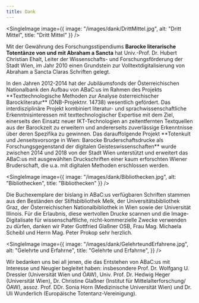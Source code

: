 ```yaml
---
title: Dank
---
```


<SingleImage
	image={{ image: "/images/dank/DrittMittel.jpg", alt: "Dritt Mittel", title: "Dritt Mittel" }}
/>

Mit der Gewährung des Forschungsstipendiums **Barocke literarische Totentänze von und mit Abraham a
Sancta** hat Univ.-Prof. Dr. Hubert Christian Ehalt, Leiter der Wissenschafts- und
Forschungsförderung der Stadt Wien, im Jahr 2010 einen Grundstein zur Volltextdigitalisierung von
Abraham a Sancta Claras Schriften gelegt.

<TextImage image="/images/dank/OeNB.jpg" image_alt="ÖNB">
	In den Jahren 2012-2014 hat der Jubiläumsfonds der Österreichischen Nationalbank den Aufbau von
	ABaC:us im Rahmen des Projekts **Texttechnologische Methoden zur Analyse österreichischer
	Barockliteratur** (ÖNB-Projektnr. 14738) wesentlich gefördert. Das interdisziplinäre Projekt
	kombiniert literatur- und sprachwissenschaftliche Erkenntnisinteressen mit texttechnologischer
	Expertise mit dem Ziel, einerseits den Einsatz neuer IKT-Technologien an zeitentfernten
	Textquellen aus der Barockzeit zu erweitern und andererseits zuverlässige Erkenntnisse über deren
	Spezifika zu gewinnen.
</TextImage>

<TextImage image="/images/dank/WienKultur.png" image_alt="Wien Kultur">
	Das darauffolgende Projekt **Totenkult und Jenseitsvorsorge in Wien: Barocke Bruderschaftsdrucke
	als Forschungsgegenstand der digitalen Geisteswissenschaften** wurde zwischen 2014 und 2018 von
	der Stadt Wien unterstützt und erweitert das ABaC:us mit ausgewählten Druckschriften einer kaum
	erforschten Wiener Bruderschaft, die u.a. mit digitalen Methoden erschlossen werden.
</TextImage>

<SingleImage
	image={{ image: "/images/dank/Bibliothecken.jpg", alt: "Bibliothecken", title: "Bibliothecken" }}
/>

Die Buchexemplare der bislang in ABaC:us verfügbaren Schriften stammen aus den Beständen der
Stiftsbibliothek Melk, der Universitätsbibliothek Graz, der Österreichischen Nationalbibliothek in
Wien sowie der Universität Illinois. Für die Erlaubnis, diese wertvollen Drucke scannen und die
Image-Digitalisate für wissenschaftliche, nicht-kommerzielle Zwecke verwenden zu dürfen, danken wir
Pater Gottfried Glaßner OSB, Frau Mag. Michaela Scheibl und Herrn Mag. Peter Prokop sehr herzlich.

<SingleImage
	image={{
		image: "/images/dank/GelehrteundErfahrene.jpg",
		alt: "Gelehrte und Erfahrne",
		title: "Gelehrte und Erfahrne",
	}}
/>

Wir bedanken uns bei all jenen, die das Entstehen von ABaC:us mit Interesse und Neugier begleitet
haben: insbesondere Prof. Dr. Wolfgang U. Dressler (Universität Wien und ÖAW), Univ. Prof. Dr.
Hedwig Heger (Universität Wien), Dr. Christine Glaßner (Institut für Mittelalterforschung/ÖAW),
assoz. Prof. DDr. Sonia Horn (Medizinische Universität Wien) und Dr. Uli Wunderlich (Europäische
Totentanz-Vereinigung).
